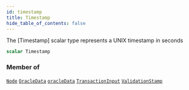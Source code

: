 ```yaml
---
id: timestamp
title: Timestamp
hide_table_of_contents: false
---
```








The [Timestamp] scalar type represents a UNIX timestamp in seconds


```graphql
scalar Timestamp
```




### Member of

[`Node`](/build/api/schema/objects/node)  <Badge class="secondary" text="object"/><Bullet />[`OracleData`](/build/api/schema/objects/oracle-data)  <Badge class="secondary" text="object"/><Bullet />[`oracleData`](/build/api/schema/queries/oracle-data)  <Badge class="secondary" text="query"/><Bullet />[`TransactionInput`](/build/api/schema/objects/transaction-input)  <Badge class="secondary" text="object"/><Bullet />[`ValidationStamp`](/build/api/schema/objects/validation-stamp)  <Badge class="secondary" text="object"/>



